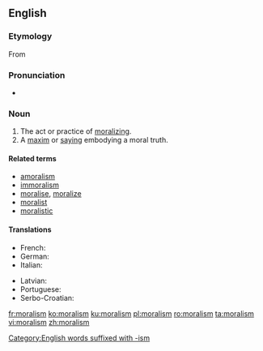 ==English==

===Etymology===
From {{etyl|fr|en}} {{term|moralisme|lang=fr}}

===Pronunciation===
* {{a|UK}} {{IPA|/ˈmɒrəlɪzm/|lang=en}}

===Noun===
{{en-noun|-|s}}

# The act or practice of [[moralizing]].
# A [[maxim]] or [[saying]] embodying a moral truth.
#: {{rfquotek|Farrar}}

====Related terms====
* [[amoralism]]
* [[immoralism]]
* [[moralise]], [[moralize]]
* [[moralist]]
* [[moralistic]]

====Translations====
{{trans-top|Act or process of moralizing}}
* French: {{t+|fr|moralisme|m}}
* German: {{t|de|Moralismus|m}}
* Italian: {{t|it|moralismo|m}}
{{trans-mid}}
* Latvian: {{t|lv|morālisms|m}}
* Portuguese: {{t+|pt|moralismo|m}}
* Serbo-Croatian: {{t|sh|moralizam|m}}
{{trans-bottom}}

[[Category:English words suffixed with -ism]]

[[fr:moralism]]
[[ko:moralism]]
[[ku:moralism]]
[[pl:moralism]]
[[ro:moralism]]
[[ta:moralism]]
[[vi:moralism]]
[[zh:moralism]]